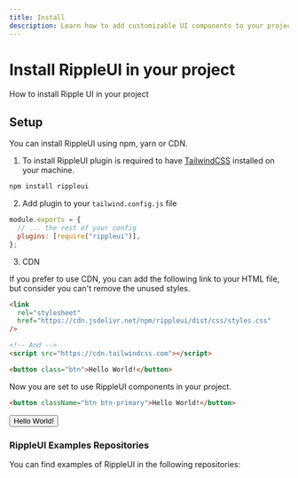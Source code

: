 ```yaml
---
title: Install
description: Learn how to add customizable UI components to your project using TailwindCSS. Follow our step-by-step guide to install RippleUI and enhance your website or application's user experience.
---
```


# Install RippleUI in your project

How to install Ripple UI in your project

## Setup

You can install RippleUI using npm, yarn or CDN.

1. To install RippleUI plugin is required to have [TailwindCSS](https://tailwindcss.com/docs/installation) installed on your machine.

```bash
npm install rippleui
```

2. Add plugin to your `tailwind.config.js` file

```js
module.exports = {
  // ... the rest of your config
  plugins: [require("rippleui")],
};
```

3. CDN

If you prefer to use CDN, you can add the following link to your HTML file, but consider you can't remove the unused styles.

```html
<link
  rel="stylesheet"
  href="https://cdn.jsdelivr.net/npm/rippleui/dist/css/styles.css"
/>

<!-- And -->
<script src="https://cdn.tailwindcss.com"></script>

<button class="btn">Hello World!</button>
```

Now you are set to use RippleUI components in your project.

```html
<button className="btn btn-primary">Hello World!</button>
```

<button className="btn btn-primary">Hello World!</button>

### RippleUI Examples Repositories

You can find examples of RippleUI in the following repositories:

<ExamplesRepositories />
<LinkRedirect
  contentRight="Usage"
  hrefRight="/docs/get-started/usage"
  hideLeft="{true}"
/>
